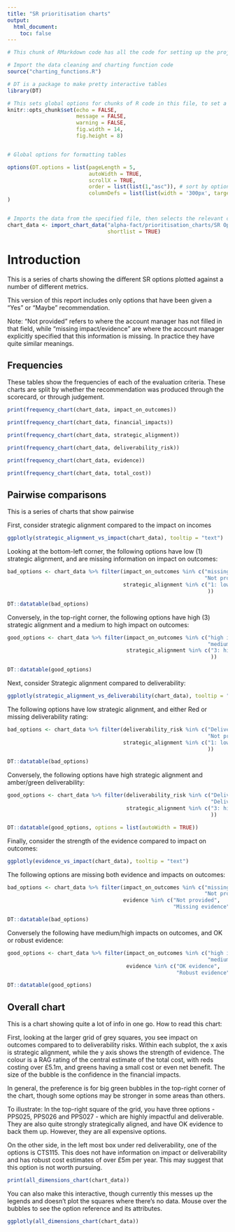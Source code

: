 ```yaml
---
title: "SR prioritisation charts"
output: 
  html_document:
    toc: false
---
```


```r

# This chunk of RMarkdown code has all the code for setting up the project

# Import the data cleaning and charting function code
source("charting_functions.R")

# DT is a package to make pretty interactive tables
library(DT)

# This sets global options for chunks of R code in this file, to set a standard plot size and suppress output of code and warnings.
knitr::opts_chunk$set(echo = FALSE,
                      message = FALSE,
                      warning = FALSE,
                      fig.width = 14, 
                      fig.height = 8)


# Global options for formatting tables

options(DT.options = list(pageLength = 5,
                          autoWidth = TRUE,
                          scrollX = TRUE, 
                          order = list(list(1,"asc")), # sort by option_ref
                          columnDefs = list(list(width = '300px', targets = 2))) # widen the option_description box
)


# Imports the data from the specified file, then selects the relevant columns
chart_data <- import_chart_data("alpha-fact/prioritisation_charts/SR Option Prioritisation Scorecard v6.xlsm",
                                shortlist = TRUE)


```




# Introduction {.tabset}

This is a series of charts showing the different SR options plotted against a number of different metrics.

This version of this report includes only options that have been given a "Yes" or "Maybe" recommendation.

Note: "Not provided" refers to where the account manager has not filled in that field, while "missing impact/evidence" are where the account manager explicitly specified that this information is missing. In practice they have quite similar meanings.


## Frequencies

These tables show the frequencies of each of the evaluation criteria. These charts are split by whether the recommendation was produced through the scorecard, or through judgement.

``` r

print(frequency_chart(chart_data, impact_on_outcomes))

print(frequency_chart(chart_data, financial_impacts))

print(frequency_chart(chart_data, strategic_alignment))

print(frequency_chart(chart_data, deliverability_risk))

print(frequency_chart(chart_data, evidence))

print(frequency_chart(chart_data, total_cost))

```

## Pairwise comparisons

This is a series of charts that show pairwise 

First, consider strategic alignment compared to the impact on incomes

```r
ggplotly(strategic_alignment_vs_impact(chart_data), tooltip = "text")

```

Looking at the bottom-left corner, the following options have low (1) strategic alignment, and are missing information on impact on outcomes:

```r
bad_options <- chart_data %>% filter(impact_on_outcomes %in% c("missing impact on outcomes",
                                                               "Not provided"),
                                     strategic_alignment %in% c("1: low alignment"
                                                                ))

DT::datatable(bad_options)

```

Conversely, in the top-right corner, the following options have high (3) strategic alignment and a medium to high impact on outcomes:

```r
good_options <- chart_data %>% filter(impact_on_outcomes %in% c("high impact on outcomes",
                                                                "medium impact"),
                                      strategic_alignment %in% c("3: high alignment"
                                                                 ))

DT::datatable(good_options)

```

Next, consider Strategic alignment compared to deliverability:

```r
ggplotly(strategic_alignment_vs_deliverability(chart_data), tooltip = "text")

```

The following options have low strategic alignment, and either Red or missing deliverability rating:

```r
bad_options <- chart_data %>% filter(deliverability_risk %in% c("Deliverability: Red",
                                                                "Not provided"),
                                     strategic_alignment %in% c("1: low alignment"
                                                                ))

DT::datatable(bad_options)

```

Conversely, the following options have high strategic alignment and amber/green deliverability:

```r
good_options <- chart_data %>% filter(deliverability_risk %in% c("Deliverability: Green",
                                                                 "Deliverability: Amber"),
                                      strategic_alignment %in% c("3: high alignment"
                                                                 ))

DT::datatable(good_options, options = list(autoWidth = TRUE))

```


Finally, consider the strength of the evidence compared to impact on outcomes:

```r
ggplotly(evidence_vs_impact(chart_data), tooltip = "text")

```


The following options are missing both evidence and impacts on outcomes:


```r
bad_options <- chart_data %>% filter(impact_on_outcomes %in% c("missing impact on outcomes",
                                                               "Not provided"),
                                     evidence %in% c("Not provided",
                                                     "Missing evidence"))

DT::datatable(bad_options)

```

Conversely the following have medium/high impacts on outcomes, and OK or robust evidence:

```r
good_options <- chart_data %>% filter(impact_on_outcomes %in% c("high impact on outcomes",
                                                                "medium impact"),
                                      evidence %in% c("OK evidence",
                                                      "Robust evidence"))

DT::datatable(good_options)

```


## Overall chart

This is a chart showing quite a lot of info in one go. How to read this chart:

First, looking at the larger grid of grey squares, you see impact on outcomes compared to to deliverability risks. Within each subplot, the x axis is strategic alignment, while the y axis shows the strength of evidence. The colour is a RAG rating of the central estimate of the total cost, with reds costing over £5.1m, and greens having a small cost or even net benefit. The size of the bubble is the confidence in the financial impacts. 

In general, the preference is for big green bubbles in the top-right corner of the chart, though some options may be stronger in some areas than others.

To illustrate: In the top-right square of the grid, you have three options - PPS025, PPS026 and PPS027 - which are highly impactful and deliverable. They are also quite strongly strategically aligned, and have OK evidence to back them up. However, they are all expensive options.

On the other side, in the left most box under red deliverability, one of the options is CTS115. This does not have information on impact or deliverability and has robust cost estimates of over £5m per year. This may suggest that this option is not worth pursuing.

```r

print(all_dimensions_chart(chart_data))

```

You can also make this interactive, though currently this messes up the legends and doesn't plot the squares where there's no data. Mouse over the bubbles to see the option reference and its attributes.

```r

ggplotly(all_dimensions_chart(chart_data))

```